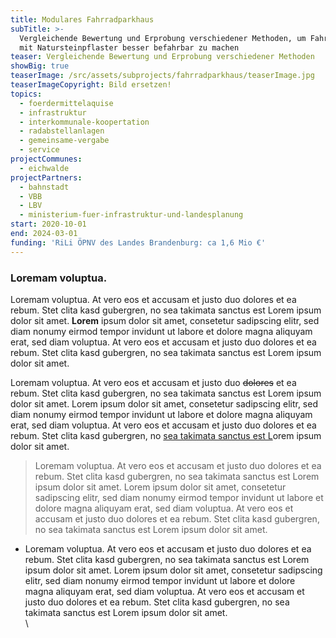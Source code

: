 ```yaml
---
title: Modulares Fahrradparkhaus
subTitle: >-
  Vergleichende Bewertung und Erprobung verschiedener Methoden, um Fahrbahnen
  mit Natursteinpflaster besser befahrbar zu machen
teaser: Vergleichende Bewertung und Erprobung verschiedener Methoden
showBig: true
teaserImage: /src/assets/subprojects/fahrradparkhaus/teaserImage.jpg
teaserImageCopyright: Bild ersetzen!
topics:
  - foerdermittelaquise
  - infrastruktur
  - interkommunale-koopertation
  - radabstellanlagen
  - gemeinsame-vergabe
  - service
projectCommunes:
  - eichwalde
projectPartners:
  - bahnstadt
  - VBB
  - LBV
  - ministerium-fuer-infrastruktur-und-landesplanung
start: 2020-10-01
end: 2024-03-01
funding: 'RiLi ÖPNV des Landes Brandenburg: ca 1,6 Mio €'
---
```

### Loremam voluptua.&#x20;

Loremam voluptua. At vero eos et accusam et justo duo dolores et ea rebum. Stet clita kasd gubergren, no sea takimata sanctus est Lorem ipsum dolor sit amet. **Lorem** ipsum dolor sit amet, consetetur sadipscing elitr, sed diam nonumy eirmod tempor invidunt ut labore et dolore magna aliquyam erat, sed diam voluptua. At vero eos et accusam et justo duo dolores et ea rebum. Stet clita kasd gubergren, no sea takimata sanctus est Lorem ipsum dolor sit amet.

Loremam voluptua. At vero eos et accusam et justo duo ~~dolores~~ et ea rebum. Stet clita kasd gubergren, no sea takimata sanctus est Lorem ipsum dolor sit amet. Lorem ipsum dolor sit amet, consetetur sadipscing elitr, sed diam nonumy eirmod tempor invidunt ut labore et dolore magna aliquyam erat, sed diam voluptua. At vero eos et accusam et justo duo dolores et ea rebum. Stet clita kasd gubergren, no [sea takimata sanctus est L](https://next.nudafa.de/teilprojekte/testprojekt/)orem ipsum dolor sit amet.

> Loremam voluptua. At vero eos et accusam et justo duo dolores et ea rebum. Stet clita kasd gubergren, no sea takimata sanctus est Lorem ipsum dolor sit amet. Lorem ipsum dolor sit amet, consetetur sadipscing elitr, sed diam nonumy eirmod tempor invidunt ut labore et dolore magna aliquyam erat, sed diam voluptua. At vero eos et accusam et justo duo dolores et ea rebum. Stet clita kasd gubergren, no sea takimata sanctus est Lorem ipsum dolor sit amet.

* Loremam voluptua. At vero eos et accusam et justo duo dolores et ea rebum. Stet clita kasd gubergren, no sea takimata sanctus est Lorem ipsum dolor sit amet. Lorem ipsum dolor sit amet, consetetur sadipscing elitr, sed diam nonumy eirmod tempor invidunt ut labore et dolore magna aliquyam erat, sed diam voluptua. At vero eos et accusam et justo duo dolores et ea rebum. Stet clita kasd gubergren, no sea takimata sanctus est Lorem ipsum dolor sit amet.\
  \\
